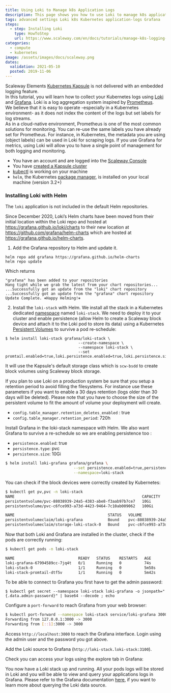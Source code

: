 ```yaml
---
title: Using Loki to Manage k8s Application Logs
description: This page shows you how to use Loki to manage k8s application logs
tags: advanced settings Loki k8s Kubernetes application-logs Grafana
steps:
  - step: Installing Loki
    type: HowToStep
    url: https://www.scaleway.com/en/docs/tutorials/manage-k8s-logging-loki/#-Installing-Loki
categories:
  - compute
  - kubernetes
image: /assets/images/docs/scaleway.png
dates:
  validation: 2021-05-10
  posted: 2019-11-06
---
```


Scaleway Elements [Kubernetes Kapsule](/compute/kubernetes/how-to/create-cluster) is not delivered with an embedded logging feature.  
In this tutorial, you will learn how to collect your Kubernetes logs using [Loki](https://grafana.com/oss/loki/) and [Grafana](https://grafana.com/). Loki is a log aggregation system inspired by [Prometheus](https://prometheus.io/).  
We believe that it is easy to operate -especially in a Kubernetes environment- as it does not index the content of the logs but set labels for log streams.  
As in a cloud-native environment, Prometheus is one of the most common solutions for monitoring. You can re-use the same labels you have already set for Prometheus. For instance, in Kubernetes, the metadata you are using (object labels) can be used in Loki for scraping logs. If you use Grafana for metrics, using Loki will allow you to have a single point of management for both logging and monitoring.

<Message type="requirement">

- You have an account and are logged into the [Scaleway Console](https://console.scaleway.com)
- You have [created a Kapsule cluster](/compute/kubernetes/how-to/create-cluster/)
- [kubectl](/compute/kubernetes/how-to/connect-cluster-kubectl/) is working on your machine
- `helm`, the Kubernetes [package manager](https://helm.sh/), is installed on your local machine (version 3.2+)

</Message>

### Installing Loki with Helm

The `loki` application is not included in the default Helm repositories.

<Message type="important">

Since December 2020, Loki’s Helm charts have been moved from their initial location within the Loki repo and hosted at https://grafana.github.io/loki/charts to their new location at https://github.com/grafana/helm-charts which are hosted at https://grafana.github.io/helm-charts.

</Message>

1. Add the Grafana repository to Helm and update it.

  ```
  helm repo add grafana https://grafana.github.io/helm-charts
  helm repo update
  ```

  Which returns

  ```
  "grafana" has been added to your repositories
  Hang tight while we grab the latest from your chart repositories...
  ...Successfully got an update from the "loki" chart repository
  ...Successfully got an update from the "grafana" chart repository
  Update Complete. ⎈Happy Helming!⎈
  ```

2. Install the `loki-stack` with Helm. We install all the stack in a Kubernetes dedicated [namespace](https://kubernetes.io/docs/concepts/overview/working-with-objects/namespaces/) named `loki-stack`. We need to deploy it to your cluster and enable persistence (allow Helm to create a Scaleway block device and attach it to the Loki pod to store its data) using a Kubernetes [Persistent Volumes](https://kubernetes.io/docs/concepts/storage/persistent-volumes/) to survive a pod re-schedule:

  ```
  $ helm install loki-stack grafana/loki-stack \
                                  --create-namespace \
                                  --namespace loki-stack \
                                  --set promtail.enabled=true,loki.persistence.enabled=true,loki.persistence.size=100Gi
  ```

  It will use the Kapsule's default storage class which is `scw-bsdd` to create block volumes using Scaleway block storage.

  If you plan to use Loki on a production system be sure that you setup a retention period to avoid filling the filesystems. For instance use these parameters if you want to enable a 30 days retention (logs older than 30 days will be deleted). Please note that you have to choose the size of the persistent volume to fit the amount of volume your deployment will create.

  - `config.table_manager.retention_deletes_enabled` : true
  - `config.table_manager.retention_period`: 720h

  Install Grafana in the loki-stack namespace with Helm. We also want Grafana to survive a re-schedule so we are enabling persistence too :

  - `persistence.enabled`: true
  - `persistence.type`: pvc
  - `persistence.size`: 10Gi

  ```bash
  $ helm install loki-grafana grafana/grafana \
                                --set persistence.enabled=true,persistence.type=pvc,persistence.size=10Gi \
                                --namespace=loki-stack
  ```

  You can check if the block devices were correctly created by Kubernetes:

  ```bash
  $ kubectl get pv,pvc -n loki-stack
  NAME                                                        CAPACITY   ACCESS MODES   RECLAIM POLICY   STATUS   CLAIM                             STORAGECLASS   REASON   AGE
  persistentvolume/pvc-88038939-24a5-4383-abe8-f3aab97b7ce7   10Gi       RWO            Delete           Bound    loki-stack/loki-grafana           scw-bssd                18s
  persistentvolume/pvc-c6fce993-a73d-4423-9464-7c10ab009062   100Gi      RWO            Delete           Bound    loki-stack/storage-loki-stack-0   scw-bssd                4m30s

  NAME                                         STATUS   VOLUME                                     CAPACITY   ACCESS MODES   STORAGECLASS   AGE
  persistentvolumeclaim/loki-grafana           Bound    pvc-88038939-24a5-4383-abe8-f3aab97b7ce7   10Gi       RWO            scw-bssd       19s
  persistentvolumeclaim/storage-loki-stack-0   Bound    pvc-c6fce993-a73d-4423-9464-7c10ab009062   100Gi      RWO            scw-bssd       5m3s
  ```

  Now that both Loki and Grafana are installed in the cluster, check if the pods are correctly running:

  ```bash
  $ kubectl get pods -n loki-stack

  NAME                            READY   STATUS    RESTARTS   AGE
  loki-grafana-67994589cc-7jq4t   0/1     Running   0          74s
  loki-stack-0                    1/1     Running   0          5m58s
  loki-stack-promtail-dtf5v       1/1     Running   0          5m42s
  ```

  To be able to connect to Grafana you first have to get the admin password:

  ```
  $ kubectl get secret --namespace loki-stack loki-grafana -o jsonpath="{.data.admin-password}" | base64 --decode ; echo
  ```

  Configure a `port-forward` to reach Grafana from your web browser:

  ```bash
  $ kubectl port-forward --namespace loki-stack service/loki-grafana 3000:80
  Forwarding from 127.0.0.1:3000 -> 3000
  Forwarding from [::1]:3000 -> 3000
  ```

  Access `http://localhost:3000` to reach the Grafana interface. Login using the admin user and the password you got above.

  <Lightbox src="scaleway-loki1.png" alt="" />

  Add the Loki source to Grafana (`http://loki-stack.loki-stack:3100`).

  <Lightbox src="scaleway-loki2.png" alt="" />

  Check you can access your logs using the explore tab in Grafana:

  <Lightbox src="scaleway-loki3.png" alt="" />

  You now have a Loki stack up and running. All your pods logs will be stored in Loki and you will be able to view and query your applications logs in Grafana. Please refer to the Grafana documentation [here](https://grafana.com/docs/features/datasources/loki/), if you want to learn more about querying the Loki data source.
